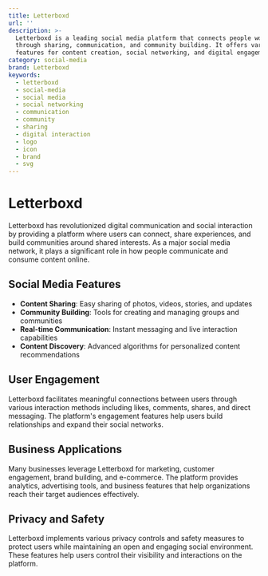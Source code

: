 ```yaml
---
title: Letterboxd
url: ''
description: >-
  Letterboxd is a leading social media platform that connects people worldwide
  through sharing, communication, and community building. It offers various
  features for content creation, social networking, and digital engagement.
category: social-media
brand: Letterboxd
keywords:
  - letterboxd
  - social-media
  - social media
  - social networking
  - communication
  - community
  - sharing
  - digital interaction
  - logo
  - icon
  - brand
  - svg
---
```


# Letterboxd

Letterboxd has revolutionized digital communication and social interaction by providing a platform where users can connect, share experiences, and build communities around shared interests. As a major social media network, it plays a significant role in how people communicate and consume content online.

## Social Media Features

- **Content Sharing**: Easy sharing of photos, videos, stories, and updates
- **Community Building**: Tools for creating and managing groups and communities
- **Real-time Communication**: Instant messaging and live interaction capabilities
- **Content Discovery**: Advanced algorithms for personalized content recommendations

## User Engagement

Letterboxd facilitates meaningful connections between users through various interaction methods including likes, comments, shares, and direct messaging. The platform's engagement features help users build relationships and expand their social networks.

## Business Applications

Many businesses leverage Letterboxd for marketing, customer engagement, brand building, and e-commerce. The platform provides analytics, advertising tools, and business features that help organizations reach their target audiences effectively.

## Privacy and Safety

Letterboxd implements various privacy controls and safety measures to protect users while maintaining an open and engaging social environment. These features help users control their visibility and interactions on the platform.
